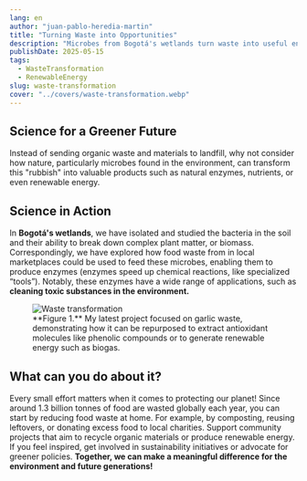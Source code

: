 ```yaml
---
lang: en
author: "juan-pablo-heredia-martin"
title: "Turning Waste into Opportunities"
description: "Microbes from Bogotá's wetlands turn waste into useful enzymes. Green science starts with what we throw away."
publishDate: 2025-05-15
tags:
  - WasteTransformation
  - RenewableEnergy
slug: waste-transformation
cover: "../covers/waste-transformation.webp"
---
```



## Science for a Greener Future

Instead of sending organic waste and materials to landfill, why not consider how nature, particularly microbes found in the environment, can transform this "rubbish" into valuable products such as natural enzymes, nutrients, or even renewable energy.

## Science in Action

In **Bogotá's wetlands**, we have isolated and studied the bacteria in the soil and their ability to break down complex plant matter, or biomass. Correspondingly, we have explored how food waste from in local marketplaces could be used to feed these microbes, enabling them to produce enzymes (enzymes speed up chemical reactions, like specialized “tools”). Notably, these enzymes have a wide range of applications, such as **cleaning toxic substances in the environment.**

<figure>
  <Image src={Waste} alt="Waste transformation" />
  <figcaption>
    **Figure 1.** My latest project focused on garlic waste, demonstrating how
    it can be repurposed to extract antioxidant molecules like phenolic
    compounds or to generate renewable energy such as biogas.
  </figcaption>
</figure>

## What can you do about it?

Every small effort matters when it comes to protecting our planet! Since around 1.3 billion tonnes of food are wasted globally each year, you can start by reducing food waste at home. For example, by composting, reusing leftovers, or donating excess food to local charities. Support community projects that aim to recycle organic materials or produce renewable energy. If you feel inspired, get involved in sustainability initiatives or advocate for greener policies. **Together, we can make a meaningful difference for the environment and future generations!**
